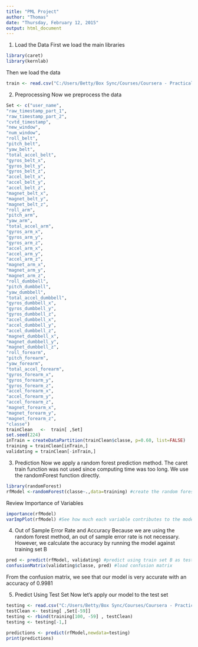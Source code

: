 ```yaml
---
title: "PML Project"
author: "Thomas"
date: "Thursday, February 12, 2015"
output: html_document
---
```


1. Load the Data
First we load the main libraries
```r
library(caret)
library(kernlab)
```

Then we load the data
```r
train <- read.csv("C:/Users/Betty/Box Sync/Courses/Coursera - Practical Machine Learning/pml-training.csv")

```

2. Preprocessing
Now we preprocess the data
```r
Set <- c("user_name",
"raw_timestamp_part_1",
"raw_timestamp_part_2",
"cvtd_timestamp",
"new_window",
"num_window",
"roll_belt",
"pitch_belt",
"yaw_belt",
"total_accel_belt",
"gyros_belt_x",
"gyros_belt_y",
"gyros_belt_z",
"accel_belt_x",
"accel_belt_y",
"accel_belt_z",
"magnet_belt_x",
"magnet_belt_y",
"magnet_belt_z",
"roll_arm",
"pitch_arm",
"yaw_arm",
"total_accel_arm",
"gyros_arm_x",
"gyros_arm_y",
"gyros_arm_z",
"accel_arm_x",
"accel_arm_y",
"accel_arm_z",
"magnet_arm_x",
"magnet_arm_y",
"magnet_arm_z",
"roll_dumbbell",
"pitch_dumbbell",
"yaw_dumbbell",
"total_accel_dumbbell",
"gyros_dumbbell_x",
"gyros_dumbbell_y",
"gyros_dumbbell_z",
"accel_dumbbell_x",
"accel_dumbbell_y",
"accel_dumbbell_z",
"magnet_dumbbell_x",
"magnet_dumbbell_y",
"magnet_dumbbell_z",
"roll_forearm",
"pitch_forearm",
"yaw_forearm",
"total_accel_forearm",
"gyros_forearm_x",
"gyros_forearm_y",
"gyros_forearm_z",
"accel_forearm_x",
"accel_forearm_y",
"accel_forearm_z",
"magnet_forearm_x",
"magnet_forearm_y",
"magnet_forearm_z",
"classe")
trainClean   <-  train[ ,Set]
set.seed(224)
inTrain = createDataPartition(trainClean$classe, p=0.60, list=FALSE)
training = trainClean[inTrain,]
validating = trainClean[-inTrain,]
```

3. Prediction
Now we apply a random forest prediction method.
The caret train function was not used since computing time was too long.
We use the randomForest function directly.
```r
library(randomForest)
rfModel <-randomForest(classe~.,data=training) #create the random forest model
```

Review Importance of Variables
```r
importance(rfModel)
varImpPlot(rfModel) #See how much each variable contributes to the model
```

4. Out of Sample Error Rate and Accuracy
Because we are using the random forest method, an out of sample error rate is not necessary. However, we calculate the accuracy by running the model against training set B

```r
pred <- predict(rfModel, validating) #predict using train set B as test
confusionMatrix(validating$classe, pred) #load confusion matrix
```

From the confusion matrix, we see that our model is very accurate with an accuracy of 0.9981


5. Predict Using Test Set
Now let's apply our model to the test set
```r
testing <- read.csv("C:/Users/Betty/Box Sync/Courses/Coursera - Practical Machine Learning/pml-testing.csv")
testClean <- testing[ ,Set[-59]]
testing <- rbind(training[100, -59] , testClean) 
testing <- testing[-1,]

predictions <- predict(rfModel,newdata=testing)
print(predictions)

```
